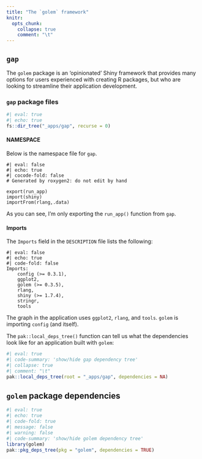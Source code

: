 ```yaml
---
title: "The `golem` framework"
knitr:
  opts_chunk: 
    collapse: true
    comment: "\t"
---
```


## `gap`

The `golem` package is an 'opinionated' Shiny framework that provides many options for users experienced with creating R packages, but who are looking to streamline their application development.

### `gap` package files

```r
#| eval: true
#| echo: true 
fs::dir_tree("_apps/gap", recurse = 0)
```

#### NAMESPACE

Below is the namespace file for `gap`.

```verbatim
#| eval: false
#| echo: true 
#| cocode-fold: false
# Generated by roxygen2: do not edit by hand

export(run_app)
import(shiny)
importFrom(rlang,.data)
```

As you can see, I'm only exporting the `run_app()` function from `gap`. 

#### Imports

The `Imports` field in the `DESCRIPTION` file lists the following: 

```verbatim
#| eval: false
#| echo: true 
#| code-fold: false
Imports: 
    config (>= 0.3.1),
    ggplot2,
    golem (>= 0.3.5),
    rlang,
    shiny (>= 1.7.4),
    stringr,
    tools
```

The graph in the application uses `ggplot2`, `rlang`, and `tools`. `golem` is importing `config` (and itself).

The `pak::local_deps_tree()` function can tell us what the dependencies look like for an application built with `golem`:

```r
#| eval: true
#| code-summary: 'show/hide gap dependency tree'
#| collapse: true 
#| comment: "\t"
pak::local_deps_tree(root = "_apps/gap", dependencies = NA)
```

## `golem` package dependencies 

```r
#| eval: true
#| echo: true 
#| code-fold: true 
#| message: false 
#| warning: false
#| code-summary: 'show/hide golem dependency tree'
library(golem)
pak::pkg_deps_tree(pkg = "golem", dependencies = TRUE)
```